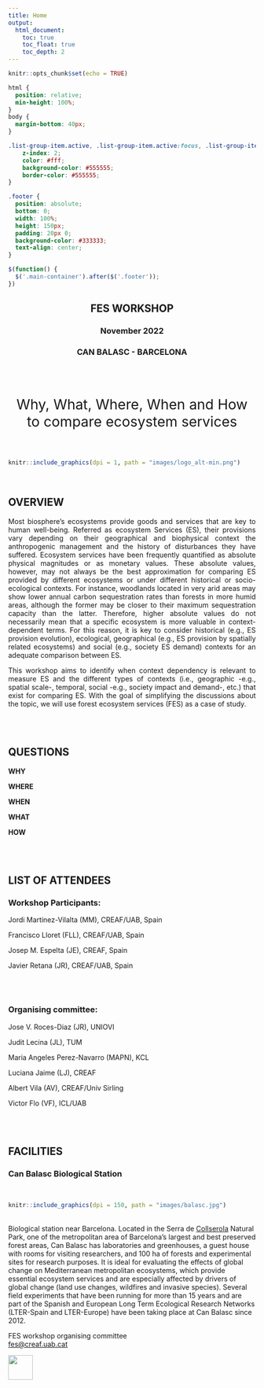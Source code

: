 ```yaml
---
title: Home
output: 
  html_document:
    toc: true
    toc_float: true
    toc_depth: 2
---
```


<style>
.title{
    display: none;
}
.tocify-extend-page { 
  height: 100px !important;
}
</style>


```r
knitr::opts_chunk$set(echo = TRUE)
```

```css
html {
  position: relative;
  min-height: 100%;
}
body {
  margin-bottom: 40px;
}

.list-group-item.active, .list-group-item.active:focus, .list-group-item.active:hover {
    z-index: 2;
    color: #fff;
    background-color: #555555;
    border-color: #555555;
}

.footer {
  position: absolute;
  bottom: 0;
  width: 100%;
  height: 150px;
  padding: 20px 0;
  background-color: #333333;
  text-align: center;
}
```

```js
$(function() {
  $('.main-container').after($('.footer'));
})
```


<center>
<h2>**FES WORKSHOP**</h2>
<h3>November 2022</h3>
<h3>CAN BALASC - BARCELONA</h3>
<br>
<br>
<p style= "font-size:calc(14px + 1.5vw)">Why, What, Where, When and How to compare ecosystem services</p>
</center>
<br>

```r
knitr::include_graphics(dpi = 1, path = "images/logo_alt-min.png")
```

<style>
body {
text-align: left}
</style>

<br>

<h2>OVERVIEW</h2>
<p style="text-align:justify;">Most biosphere’s ecosystems provide goods and services that are key to human well-being. Referred as ecosystem Services (ES), their provisions vary depending on their geographical and biophysical context the anthropogenic management and the history of disturbances they have suffered. Ecosystem services have been frequently quantified as absolute physical magnitudes or as monetary values. These absolute values, however, may not always be the best approximation for comparing ES provided by different ecosystems or under different historical or socio-ecological contexts. For instance, woodlands located in very arid areas may show lower annual carbon sequestration rates than forests in more humid areas, although the former may be closer to their maximum sequestration capacity than the latter. Therefore, higher absolute values do not necessarily mean that a specific ecosystem is more valuable in context-dependent terms. For this reason, it is key to consider historical (e.g., ES provision evolution), ecological, geographical (e.g., ES provision by spatially related ecosystems) and social (e.g., society ES demand) contexts for an adequate comparison between ES.</p>

<p style="text-align:justify;">This workshop aims to identify when context dependency is relevant to measure ES and the different types of contexts (i.e., geographic -e.g., spatial scale-, temporal, social -e.g., society impact and demand-, etc.) that exist for comparing ES. With the goal of simplifying the discussions about the topic, we will use forest ecosystem services (FES) as a case of study.</p>
<br>
<br>

<h2>QUESTIONS</h2>

<b>WHY</b>  

<b>WHERE</b> 

<b>WHEN</b>  

<b>WHAT</b> 

<b>HOW </b> 


<br>
<br>

<h2>LIST OF ATTENDEES</h2>

<h3>Workshop Participants:</h3>

<p>Jordi Martinez-Vilalta (MM), CREAF/UAB, Spain</p>
<p>Francisco Lloret (FLL), CREAF/UAB, Spain</p>
<p>Josep M. Espelta (JE), CREAF, Spain</p>
<p>Javier Retana (JR), CREAF/UAB, Spain</p>


<br>
<br>

<h3>Organising committee:</h3>
<p>Jose V. Roces-Diaz (JR), UNIOVI</p>
<p>Judit Lecina (JL), TUM</p>
<p>Maria Angeles Perez-Navarro (MAPN), KCL</p>
<p>Luciana Jaime (LJ), CREAF</p>
<p>Albert Vila (AV), CREAF/Univ Sirling</p>
<p>Victor Flo (VF), ICL/UAB</p>

<br>
<br>

<h2>FACILITIES</h2>
<h3>Can Balasc Biological Station</h3>
<br>
```r
knitr::include_graphics(dpi = 150, path = "images/balasc.jpg")
```
<br>
Biological station near Barcelona. Located in the Serra de [Collserola](https://www.parcnaturalcollserola.cat/en/) Natural Park, one of the metropolitan area of Barcelona's largest and best preserved forest areas, Can Balasc has laboratories and greenhouses, a guest house with rooms for visiting researchers, and 100 ha of forests and experimental sites for research purposes. It is ideal for evaluating the effects of global change on Mediterranean metropolitan ecosystems, which provide essential ecosystem services and are especially affected by drivers of global change (land use changes, wildfires and invasive species). Several field experiments that have been running for more than 15 years and are part of the Spanish and European Long Term Ecological Research Networks (LTER-Spain and LTER-Europe) have been taking place at Can Balasc since 2012.


::: {.footer .text-muted .bg-info}
 <p>FES workshop organising committee<br>
 <a href="mailto:fes@creaf.uab.cat">fes@creaf.uab.cat</a></p>
 <img src="images/CREAF SO - logo pluma_blanca ENG_ministerio.png" alt="" height = "50">
:::